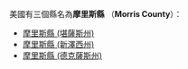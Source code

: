 美國有三個縣名為'''摩里斯縣''' （'''Morris County'''）：
* [[摩里斯縣_(堪薩斯州)|摩里斯縣 (堪薩斯州)]]
* [[摩里斯縣_(新澤西州)|摩里斯縣 (新澤西州)]]
* [[摩里斯縣_(德克薩斯州)|摩里斯縣 (德克薩斯州)]]
{{disambig|M摩里斯縣|Cat=四字县名消歧义}}